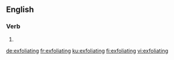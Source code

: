 ==English==

===Verb===
{{head|en|present participle}}

# {{present participle of|exfoliate|lang=en|nocat=1}}

[[de:exfoliating]]
[[fr:exfoliating]]
[[ku:exfoliating]]
[[fi:exfoliating]]
[[vi:exfoliating]]